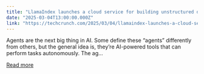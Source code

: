 ```yaml
---
title: "LlamaIndex launches a cloud service for building unstructured data agents"
date: "2025-03-04T13:00:00.000Z"
link: "https://techcrunch.com/2025/03/04/llamaindex-launches-a-cloud-service-for-building-unstructed-data-agents/"
---
```


Agents are the next big thing in AI. Some define these &#8220;agents&#8221; differently from others, but the general idea is, they&#8217;re AI-powered tools that can perform tasks autonomously. The ag...

[Read more](https://techcrunch.com/2025/03/04/llamaindex-launches-a-cloud-service-for-building-unstructed-data-agents/)

